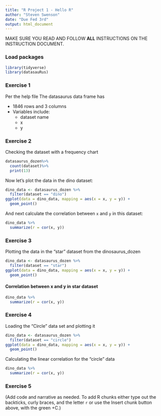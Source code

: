 ```yaml
---
title: "R Project 1 - Hello R"
author: "Steven Swenson"
date: "Due Fed 3rd"
output: html_document
---
```


MAKE SURE YOU READ AND FOLLOW **ALL** INSTRUCTIONS ON THE INSTRUCTION DOCUMENT. 

### Load packages

```r
library(tidyverse) 
library(datasauRus)
```


### Exercise 1

Per the help file 
The datasaurus data frame has 
  
  * 1846 rows and 3 columns
  * Variables include:
     + dataset name
     + x
     + y 
  
  

### Exercise 2

Checking the dataset with a frequency chart 

```r
datasaurus_dozen%>%
  count(dataset)%>%
  print(13)
```

Now let's plot the data in the dino dataset:

```r
dino_data <- datasaurus_dozen %>%
  filter(dataset == "dino")
ggplot(data = dino_data, mapping = aes(x = x, y = y)) +
  geom_point()
```

And next calculate the correlation between `x` and `y` in this dataset:

```r
dino_data %>%
  summarize(r = cor(x, y))
```

### Exercise 3

Plotting the data in the "star" dataset from the dinosaurus_dozen



```r
dino_data <- datasaurus_dozen %>%
  filter(dataset == "star")
ggplot(data = dino_data, mapping = aes(x = x, y = y)) +
  geom_point()

```

#### Correlation between x and y in star dataset 
 
```r

dino_data %>%
  summarize(r = cor(x, y))

```

### Exercise 4

Loading the "Circle" data set and plotting it

```r
dino_data <- datasaurus_dozen %>%
  filter(dataset == "circle")
ggplot(data = dino_data, mapping = aes(x = x, y = y)) +
  geom_point()

```


Calculating the linear correlation for the "circle" data 
```r
dino_data %>%
  summarize(r = cor(x, y))


```

### Exercise 5

(Add code and narrative as needed. To add R chunks either type out the backticks, curly braces, and the letter `r` or use the Insert chunk button above, with the green +C.)

